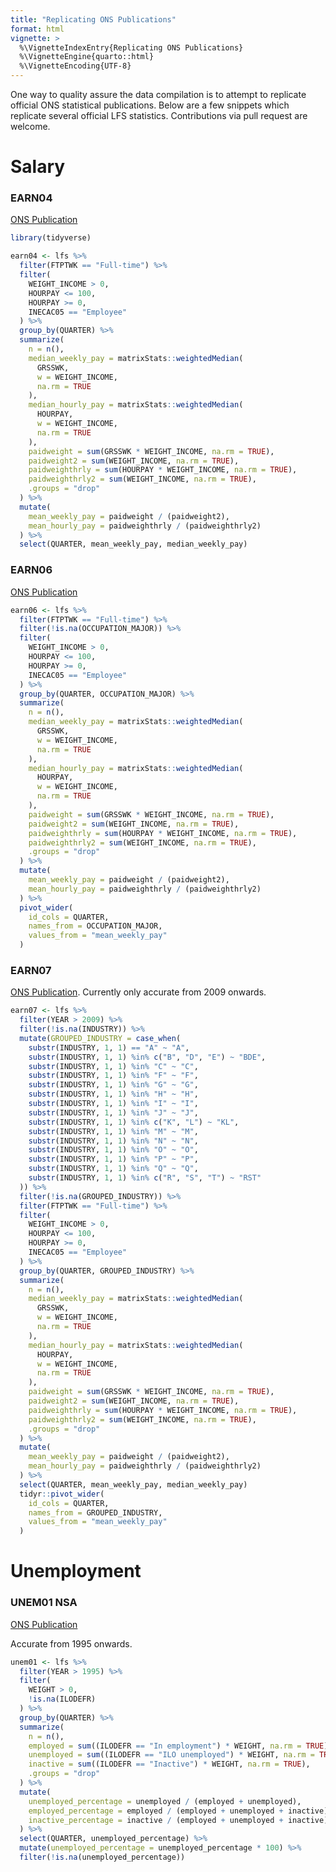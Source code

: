 ```yaml
---
title: "Replicating ONS Publications"
format: html
vignette: >
  %\VignetteIndexEntry{Replicating ONS Publications}
  %\VignetteEngine{quarto::html}
  %\VignetteEncoding{UTF-8}
---
```


One way to quality assure the data compilation is to attempt to replicate official ONS statistical publications. Below are a few snippets which replicate several official LFS statistics. Contributions via pull request are welcome.

# Salary

### EARN04

[ONS Publication](https://www.ons.gov.uk/employmentandlabourmarket/peopleinwork/earningsandworkinghours/datasets/grossweeklyearningsoffulltimeemployeesearn04)

```r
library(tidyverse)

earn04 <- lfs %>%
  filter(FTPTWK == "Full-time") %>%
  filter(
    WEIGHT_INCOME > 0,
    HOURPAY <= 100,
    HOURPAY >= 0,
    INECAC05 == "Employee"
  ) %>%
  group_by(QUARTER) %>%
  summarize(
    n = n(),
    median_weekly_pay = matrixStats::weightedMedian(
      GRSSWK,
      w = WEIGHT_INCOME,
      na.rm = TRUE
    ),
    median_hourly_pay = matrixStats::weightedMedian(
      HOURPAY,
      w = WEIGHT_INCOME,
      na.rm = TRUE
    ),
    paidweight = sum(GRSSWK * WEIGHT_INCOME, na.rm = TRUE),
    paidweight2 = sum(WEIGHT_INCOME, na.rm = TRUE),
    paidweighthrly = sum(HOURPAY * WEIGHT_INCOME, na.rm = TRUE),
    paidweighthrly2 = sum(WEIGHT_INCOME, na.rm = TRUE),
    .groups = "drop"
  ) %>%
  mutate(
    mean_weekly_pay = paidweight / (paidweight2),
    mean_hourly_pay = paidweighthrly / (paidweighthrly2)
  ) %>%
  select(QUARTER, mean_weekly_pay, median_weekly_pay)
```

### EARN06

[ONS Publication](https://www.ons.gov.uk/employmentandlabourmarket/peopleinwork/earningsandworkinghours/datasets/grossweeklyearningsbyoccupationearn06)

```r
earn06 <- lfs %>%
  filter(FTPTWK == "Full-time") %>%
  filter(!is.na(OCCUPATION_MAJOR)) %>%
  filter(
    WEIGHT_INCOME > 0,
    HOURPAY <= 100,
    HOURPAY >= 0,
    INECAC05 == "Employee"
  ) %>%
  group_by(QUARTER, OCCUPATION_MAJOR) %>%
  summarize(
    n = n(),
    median_weekly_pay = matrixStats::weightedMedian(
      GRSSWK,
      w = WEIGHT_INCOME,
      na.rm = TRUE
    ),
    median_hourly_pay = matrixStats::weightedMedian(
      HOURPAY,
      w = WEIGHT_INCOME,
      na.rm = TRUE
    ),
    paidweight = sum(GRSSWK * WEIGHT_INCOME, na.rm = TRUE),
    paidweight2 = sum(WEIGHT_INCOME, na.rm = TRUE),
    paidweighthrly = sum(HOURPAY * WEIGHT_INCOME, na.rm = TRUE),
    paidweighthrly2 = sum(WEIGHT_INCOME, na.rm = TRUE),
    .groups = "drop"
  ) %>%
  mutate(
    mean_weekly_pay = paidweight / (paidweight2),
    mean_hourly_pay = paidweighthrly / (paidweighthrly2)
  ) %>%
  pivot_wider(
    id_cols = QUARTER,
    names_from = OCCUPATION_MAJOR,
    values_from = "mean_weekly_pay"
  )
```


### EARN07

[ONS Publication](https://www.ons.gov.uk/employmentandlabourmarket/peopleinwork/earningsandworkinghours/datasets/grossweeklyearningsbyindustryearn07). Currently only accurate from 2009 onwards.

```r
earn07 <- lfs %>%
  filter(YEAR > 2009) %>%
  filter(!is.na(INDUSTRY)) %>%
  mutate(GROUPED_INDUSTRY = case_when(
    substr(INDUSTRY, 1, 1) == "A" ~ "A",
    substr(INDUSTRY, 1, 1) %in% c("B", "D", "E") ~ "BDE",
    substr(INDUSTRY, 1, 1) %in% "C" ~ "C",
    substr(INDUSTRY, 1, 1) %in% "F" ~ "F",
    substr(INDUSTRY, 1, 1) %in% "G" ~ "G",
    substr(INDUSTRY, 1, 1) %in% "H" ~ "H",
    substr(INDUSTRY, 1, 1) %in% "I" ~ "I",
    substr(INDUSTRY, 1, 1) %in% "J" ~ "J",
    substr(INDUSTRY, 1, 1) %in% c("K", "L") ~ "KL",
    substr(INDUSTRY, 1, 1) %in% "M" ~ "M",
    substr(INDUSTRY, 1, 1) %in% "N" ~ "N",
    substr(INDUSTRY, 1, 1) %in% "O" ~ "O",
    substr(INDUSTRY, 1, 1) %in% "P" ~ "P",
    substr(INDUSTRY, 1, 1) %in% "Q" ~ "Q",
    substr(INDUSTRY, 1, 1) %in% c("R", "S", "T") ~ "RST"
  )) %>%
  filter(!is.na(GROUPED_INDUSTRY)) %>%
  filter(FTPTWK == "Full-time") %>%
  filter(
    WEIGHT_INCOME > 0,
    HOURPAY <= 100,
    HOURPAY >= 0,
    INECAC05 == "Employee"
  ) %>%
  group_by(QUARTER, GROUPED_INDUSTRY) %>%
  summarize(
    n = n(),
    median_weekly_pay = matrixStats::weightedMedian(
      GRSSWK,
      w = WEIGHT_INCOME,
      na.rm = TRUE
    ),
    median_hourly_pay = matrixStats::weightedMedian(
      HOURPAY,
      w = WEIGHT_INCOME,
      na.rm = TRUE
    ),
    paidweight = sum(GRSSWK * WEIGHT_INCOME, na.rm = TRUE),
    paidweight2 = sum(WEIGHT_INCOME, na.rm = TRUE),
    paidweighthrly = sum(HOURPAY * WEIGHT_INCOME, na.rm = TRUE),
    paidweighthrly2 = sum(WEIGHT_INCOME, na.rm = TRUE),
    .groups = "drop"
  ) %>%
  mutate(
    mean_weekly_pay = paidweight / (paidweight2),
    mean_hourly_pay = paidweighthrly / (paidweighthrly2)
  ) %>%
  select(QUARTER, mean_weekly_pay, median_weekly_pay)
  tidyr::pivot_wider(
    id_cols = QUARTER,
    names_from = GROUPED_INDUSTRY,
    values_from = "mean_weekly_pay"
  )
```

# Unemployment

### UNEM01 NSA

[ONS Publication](https://www.ons.gov.uk/employmentandlabourmarket/peoplenotinwork/unemployment/datasets/unemploymentbyageanddurationnotseasonallyadjustedunem01nsa)

Accurate from 1995 onwards.

```r
unem01 <- lfs %>%
  filter(YEAR > 1995) %>%
  filter(
    WEIGHT > 0,
    !is.na(ILODEFR)
  ) %>%
  group_by(QUARTER) %>%
  summarize(
    n = n(),
    employed = sum((ILODEFR == "In employment") * WEIGHT, na.rm = TRUE),
    unemployed = sum((ILODEFR == "ILO unemployed") * WEIGHT, na.rm = TRUE),
    inactive = sum((ILODEFR == "Inactive") * WEIGHT, na.rm = TRUE),
    .groups = "drop"
  ) %>%
  mutate(
    unemployed_percentage = unemployed / (employed + unemployed),
    employed_percentage = employed / (employed + unemployed + inactive),
    inactive_percentage = inactive / (employed + unemployed + inactive),
  ) %>%
  select(QUARTER, unemployed_percentage) %>%
  mutate(unemployed_percentage = unemployed_percentage * 100) %>%
  filter(!is.na(unemployed_percentage))
```
